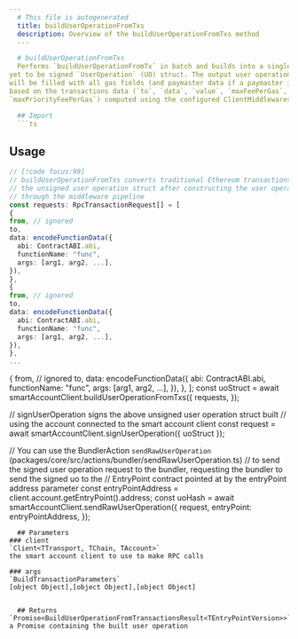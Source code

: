```yaml
---
  # This file is autogenerated
  title: buildUserOperationFromTxs
  description: Overview of the buildUserOperationFromTxs method
  ---

  # buildUserOperationFromTxs
  Performs `buildUserOperationFromTx` in batch and builds into a single,
yet to be signed `UserOperation` (UO) struct. The output user operation struct
will be filled with all gas fields (and paymaster data if a paymaster is used)
based on the transactions data (`to`, `data`, `value`, `maxFeePerGas`,
`maxPriorityFeePerGas`) computed using the configured ClientMiddlewares on the SmartAccountClient.

  ## Import
  ```ts
  ```
  ## Usage
```ts
// [!code focus:99]
// buildUserOperationFromTxs converts traditional Ethereum transactions in batch and returns
// the unsigned user operation struct after constructing the user operation struct
// through the middleware pipeline
const requests: RpcTransactionRequest[] = [
{
from, // ignored
to,
data: encodeFunctionData({
  abi: ContractABI.abi,
  functionName: "func",
  args: [arg1, arg2, ...],
}),
},
{
from, // ignored
to,
data: encodeFunctionData({
  abi: ContractABI.abi,
  functionName: "func",
  args: [arg1, arg2, ...],
}),
},
...
```


{
from, // ignored
to,
data: encodeFunctionData({
abi: ContractABI.abi,
functionName: "func",
args: [arg1, arg2, ...],
}),
},
];
const uoStruct = await smartAccountClient.buildUserOperationFromTxs({
requests,
});

// signUserOperation signs the above unsigned user operation struct built
// using the account connected to the smart account client
const request = await smartAccountClient.signUserOperation({ uoStruct });

// You can use the BundlerAction `sendRawUserOperation` (packages/core/src/actions/bundler/sendRawUserOperation.ts)
// to send the signed user operation request to the bundler, requesting the bundler to send the signed uo to the
// EntryPoint contract pointed at by the entryPoint address parameter
const entryPointAddress = client.account.getEntryPoint().address;
const uoHash = await smartAccountClient.sendRawUserOperation({
request,
entryPoint: entryPointAddress,
});

```
  ## Parameters
### client
`Client<TTransport, TChain, TAccount>`
the smart account client to use to make RPC calls

### args
`BuildTransactionParameters`
[object Object],[object Object],[object Object]


  ## Returns
`Promise<BuildUserOperationFromTransactionsResult<TEntryPointVersion>>`
a Promise containing the built user operation
```
